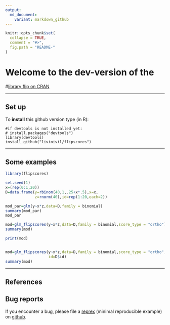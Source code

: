 ---
output:
  md_document:
    variant: markdown_github
---

<!-- README.md is generated from README.Rmd. Please edit that file -->

```{r, echo = FALSE}
knitr::opts_chunk$set(
  collapse = TRUE,
  comment = "#>",
  fig.path = "README-"
)
```
# Welcome to the dev-version of the 

#[library flip on CRAN](http://cran.r-project.org/web/packages/flipscores/index.html)


* * *

## Set up

To **install** this github version type (in R):

    #if devtools is not installed yet: 
    # install.packages("devtools") 
    library(devtools)
    install_github("livioivil/flipscores")


* * *

## Some examples

```{r,  message = FALSE}
library(flipscores)

set.seed(1)
x=(rep(0:1,20))
D=data.frame(y=rbinom(40,1,.25+x*.5),x=x,
             z=rnorm(40),id=rep(1:20,each=2))

mod_par=glm(y~x*z,data=D,family = binomial)
summary(mod_par)
mod_par

mod=glm_flipscores(y~x*z,data=D,family = binomial,score_type = "ortho")
summary(mod)

print(mod)


mod=glm_flipscores(y~x*z,data=D,family = binomial,score_type = "ortho",
                   id=D$id)
summary(mod)
```


* * *

## References


## Bug reports
If you encounter a bug, please file a
[reprex](https://github.com/tidyverse/reprex) (minimal reproducible example)
on [github](https://github.com/livioivil/flipscores/issues).
